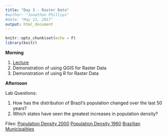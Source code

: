 ```yaml
---
title: "Day 3 - Raster Data"
#author: "Jonathan Phillips"
#date: "May 13, 2017"
output: html_document
---
```


<style>
.column-left{
  float: left;
  width: 50%;
  text-align: left;
}
.column-right{
  float: right;
  width: 50%;
  text-align: right;
}
</style>

```r
knitr::opts_chunk$set(echo = F)
library(knitr)
```

**Morning**

1. [Lecture](https://jonnyphillips.github.io/Intro_Spatial/Day_3/Slides_Day_3_v4.html)
3. Demonstration of using QGIS for Raster Data
4. Demonstration of using R for Raster Data

**Afternoon**

Lab Questions: 

1. How has the distribution of Brazil’s population changed over the last 50 years?
2. Which states have seen the greatest increases in population density?  

Files:
[Population Density 2000](https://jonnyphillips.github.io/Intro_Spatial/Day_3/Data/lacpopd00.tif/lacpopd00.tif)
[Population Density 1960](https://jonnyphillips.github.io/Intro_Spatial/Day_3/Data/lacpopd60.tif/lacpopd60.tif)
[Brazilian Municipalities](https://jonnyphillips.github.io/Intro_Spatial/Day_3/Data/municipalities.shp)  
